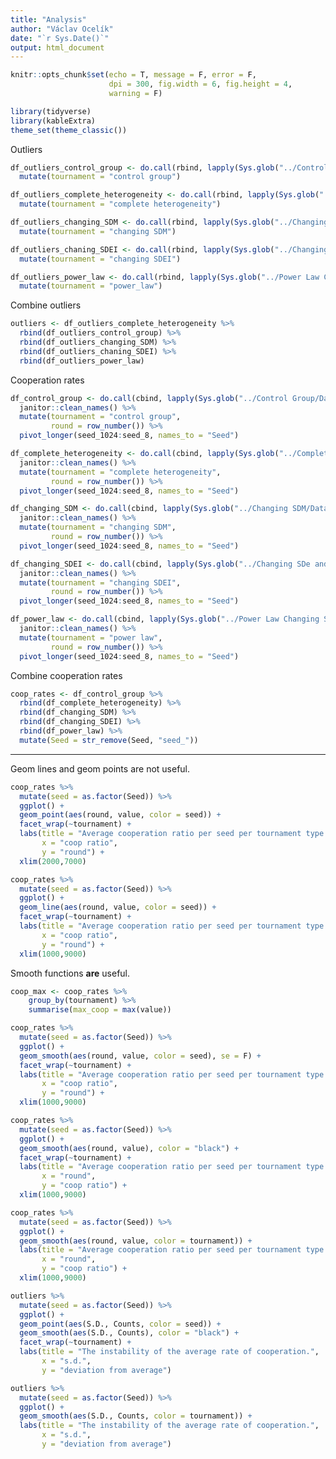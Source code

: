 ```yaml
---
title: "Analysis"
author: "Václav Ocelík"
date: "`r Sys.Date()`"
output: html_document
---
```


<style type="text/css">
.main-container {
  max-width: 1200px;
  margin-left: auto;
  margin-right: auto;
}
h1.title {
  font-size: 38px;
  text-align: center;
}
h4.author { /* Header 4 - and the author and data headers use this too  */
  font-size: 18px;
  text-align: center;
}
h4.date { /* Header 4 - and the author and data headers use this too  */
  font-size: 18px;
  text-align: center;
</style>

```r
knitr::opts_chunk$set(echo = T, message = F, error = F,
                      dpi = 300, fig.width = 6, fig.height = 4,
                      warning = F)
```

<body>

```r
library(tidyverse)
library(kableExtra)
theme_set(theme_classic())
```

Outliers
```r
df_outliers_control_group <- do.call(rbind, lapply(Sys.glob("../Control Group/Data/outliers/*.csv"), read_csv)) %>% 
  mutate(tournament = "control group")

df_outliers_complete_heterogeneity <- do.call(rbind, lapply(Sys.glob("../Complete Heterogeneity/Data/outliers/*.csv"), read_csv)) %>%
  mutate(tournament = "complete heterogeneity")

df_outliers_changing_SDM <- do.call(rbind, lapply(Sys.glob("../Changing SDM/Data/outliers/*.csv"), read_csv)) %>%
  mutate(tournament = "changing SDM")

df_outliers_chaning_SDEI <- do.call(rbind, lapply(Sys.glob("../Changing SDe and SDi/Data/outliers/*.csv"), read_csv)) %>%
  mutate(tournament = "changing SDEI")

df_outliers_power_law <- do.call(rbind, lapply(Sys.glob("../Power Law Changing SDM/Data/outliers/*.csv"), read_csv)) %>% 
  mutate(tournament = "power_law")
```

Combine outliers

```r
outliers <- df_outliers_complete_heterogeneity %>%
  rbind(df_outliers_control_group) %>%
  rbind(df_outliers_changing_SDM) %>%
  rbind(df_outliers_chaning_SDEI) %>%
  rbind(df_outliers_power_law)
```

Cooperation rates

```r
df_control_group <- do.call(cbind, lapply(Sys.glob("../Control Group/Data/*.csv"), read_csv)) %>%
  janitor::clean_names() %>%
  mutate(tournament = "control group",
         round = row_number()) %>%
  pivot_longer(seed_1024:seed_8, names_to = "Seed") 

df_complete_heterogeneity <- do.call(cbind, lapply(Sys.glob("../Complete Heterogeneity/Data/*.csv"), read_csv)) %>%
  janitor::clean_names() %>%
  mutate(tournament = "complete heterogeneity",
         round = row_number()) %>%
  pivot_longer(seed_1024:seed_8, names_to = "Seed")

df_changing_SDM <- do.call(cbind, lapply(Sys.glob("../Changing SDM/Data/*.csv"), read_csv)) %>%
  janitor::clean_names() %>%
  mutate(tournament = "changing SDM",
         round = row_number()) %>%
  pivot_longer(seed_1024:seed_8, names_to = "Seed")

df_changing_SDEI <- do.call(cbind, lapply(Sys.glob("../Changing SDe and SDi/Data/*.csv"), read_csv)) %>%
  janitor::clean_names() %>%
  mutate(tournament = "changing SDEI",
         round = row_number()) %>%
  pivot_longer(seed_1024:seed_8, names_to = "Seed")

df_power_law <- do.call(cbind, lapply(Sys.glob("../Power Law Changing SDM/Data/*.csv"), read_csv)) %>%
  janitor::clean_names() %>%
  mutate(tournament = "power law",
         round = row_number()) %>%
  pivot_longer(seed_1024:seed_8, names_to = "Seed")
```

Combine cooperation rates
```r
coop_rates <- df_control_group %>%
  rbind(df_complete_heterogeneity) %>%
  rbind(df_changing_SDM) %>%
  rbind(df_changing_SDEI) %>%
  rbind(df_power_law) %>%
  mutate(Seed = str_remove(Seed, "seed_"))
```

---

Geom lines and geom points are not useful.

```r
coop_rates %>%
  mutate(seed = as.factor(Seed)) %>%
  ggplot() +
  geom_point(aes(round, value, color = seed)) +
  facet_wrap(~tournament) +
  labs(title = "Average cooperation ratio per seed per tournament type.",
       x = "coop ratio",
       y = "round") +
  xlim(2000,7000)

coop_rates %>%
  mutate(seed = as.factor(Seed)) %>%
  ggplot() +
  geom_line(aes(round, value, color = seed)) +
  facet_wrap(~tournament) +
  labs(title = "Average cooperation ratio per seed per tournament type.",
       x = "coop ratio",
       y = "round") +
  xlim(1000,9000)
```

Smooth functions __are__ useful.

```r
coop_max <- coop_rates %>%
    group_by(tournament) %>%
    summarise(max_coop = max(value))

coop_rates %>%
  mutate(seed = as.factor(Seed)) %>%
  ggplot() +
  geom_smooth(aes(round, value, color = seed), se = F) +
  facet_wrap(~tournament) +
  labs(title = "Average cooperation ratio per seed per tournament type.",
       x = "coop ratio",
       y = "round") +
  xlim(1000,9000)
```

```r
coop_rates %>%
  mutate(seed = as.factor(Seed)) %>%
  ggplot() +
  geom_smooth(aes(round, value), color = "black") +
  facet_wrap(~tournament) +
  labs(title = "Average cooperation ratio per seed per tournament type.",
       x = "round",
       y = "coop ratio") +
  xlim(1000,9000)

coop_rates %>%
  mutate(seed = as.factor(Seed)) %>%
  ggplot() +
  geom_smooth(aes(round, value, color = tournament)) +
  labs(title = "Average cooperation ratio per seed per tournament type.",
       x = "round",
       y = "coop ratio") +
  xlim(1000,9000)
```

```r
outliers %>%
  mutate(seed = as.factor(Seed)) %>%
  ggplot() +
  geom_point(aes(S.D., Counts, color = seed)) +
  geom_smooth(aes(S.D., Counts), color = "black") +
  facet_wrap(~tournament) +
  labs(title = "The instability of the average rate of cooperation.",
       x = "s.d.",
       y = "deviation from average") 
```

```r
outliers %>%
  mutate(seed = as.factor(Seed)) %>%
  ggplot() +
  geom_smooth(aes(S.D., Counts, color = tournament)) +
  labs(title = "The instability of the average rate of cooperation.",
       x = "s.d.",
       y = "deviation from average") 
```

</body>
